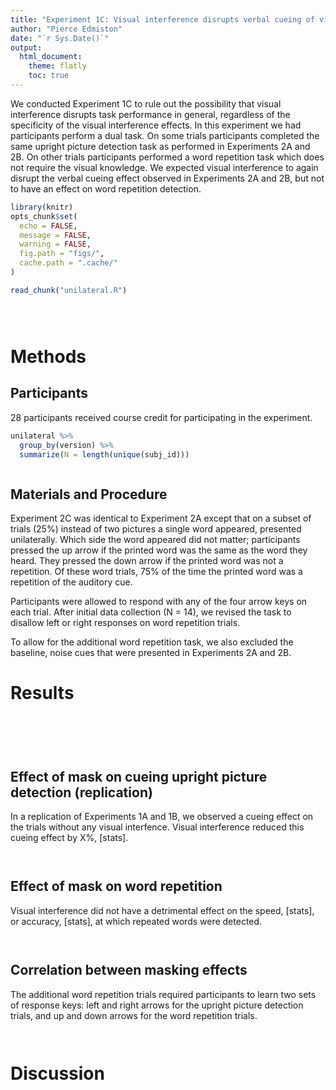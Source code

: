 ```yaml
---
title: "Experiment 1C: Visual interference disrupts verbal cueing of visual recognition but not word repetition detection"
author: "Pierce Edmiston"
date: "`r Sys.Date()`"
output:
  html_document:
    theme: flatly
    toc: true
---
```


We conducted Experiment 1C to rule out the possibility that visual interference disrupts task performance in general, regardless of the specificity of the visual interference effects. In this experiment we had participants perform a dual task. On some trials participants completed the same upright picture detection task as performed in Experiments 2A and 2B. On other trials  participants performed a word repetition task which does not require the visual knowledge. We expected visual interference to again disrupt the verbal cueing effect observed in Experiments 2A and 2B, but not to have an effect on word repetition detection.

```r
library(knitr)
opts_chunk$set(
  echo = FALSE,
  message = FALSE,
  warning = FALSE,
  fig.path = "figs/",
  cache.path = ".cache/"
)

read_chunk("unilateral.R")
```

```r
```

```r
```

```r
```

# Methods

## Participants

28 participants received course credit for participating in the experiment.

```r
unilateral %>%
  group_by(version) %>%
  summarize(N = length(unique(subj_id)))
```

```r
```

## Materials and Procedure

Experiment 2C was identical to Experiment 2A except that on a subset of trials
(25%) instead of two pictures a single word appeared, presented unilaterally. 
Which side the word appeared did not matter; participants
pressed the up arrow if the printed word was the same as the word they heard.
They pressed the down arrow if the printed word was not a repetition. Of
these word trials, 75% of the time the printed word was a repetition of
the auditory cue.

Participants were allowed to respond with any of the four arrow keys
on each trial. After initial data collection (N = 14), we revised the task
to disallow left or right responses on word repetition trials.

To allow for the additional word repetition task, we also excluded the 
baseline, noise cues that were presented in Experiments 2A and 2B.

# Results

```r
```

```r
```

```r
```

```r
```

```r
```

## Effect of mask on cueing upright picture detection (replication)

In a replication of Experiments 1A and 1B, we observed a cueing effect on the
trials without any visual interfence. Visual interference reduced
this cueing effect by X%, [stats].

```r
```

```r
```

## Effect of mask on word repetition

Visual interference did not have a detrimental effect on the speed, [stats], or
accuracy, [stats], at which repeated words were detected.

```r
```

```r
```

## Correlation between masking effects

The additional word repetition trials required participants to learn two sets
of response keys: left and right arrows for the upright picture detection trials,
and up and down arrows for the word repetition trials.

```r
```

```r
```

# Discussion
